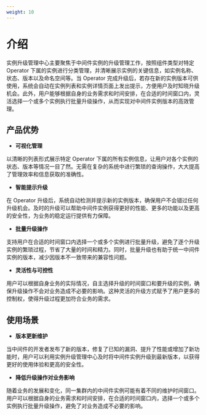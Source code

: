 ```yaml
---
weight: 10
---
```


# 介绍

实例升级管理中心主要聚焦于中间件实例的升级管理工作，按照组件类型对特定 Operator 下属的实例进行分类管理，并清晰展示实例的关键信息，如实例名称、状态、版本以及命名空间等。当 Operator 完成升级后，若存在新的实例版本可供使用，系统会自动在实例列表和实例详情页面上发出提示，方便用户及时知晓升级机会。此外，用户能够根据自身的业务需求和时间安排，在合适的时间窗口内，灵活选择一个或多个实例执行批量升级操作，从而实现对中间件实例版本的高效管理。

## 产品优势

- **可视化管理**

以清晰的列表形式展示特定 Operator 下属的所有实例信息，让用户对各个实例的状态、版本等情况一目了然。无需在复杂的系统中进行繁琐的查询操作，大大提高了管理效率和信息获取的准确性。

- **智能提示升级**

在 Operator 升级后，系统自动检测并提示新的实例版本，确保用户不会错过任何升级机会。及时的升级可以帮助中间件实例获得更好的性能、更多的功能以及更高的安全性，为业务的稳定运行提供有力保障。

- **批量升级操作**

支持用户在合适的时间窗口内选择一个或多个实例进行批量升级，避免了逐个升级实例的繁琐过程，节省了大量的时间和精力。同时，批量升级也有助于统一中间件实例的版本，减少因版本不一致带来的兼容性问题。

- **灵活性与可控性**

用户可以根据自身业务的实际情况，自主选择升级的时间窗口和要升级的实例，确保升级操作不会对业务造成不必要的影响。这种灵活的升级方式赋予了用户更多的控制权，使得升级过程更加符合业务的需求。


## 使用场景

- **版本更新维护**

当中间件的开发者发布了新的版本，修复了已知的漏洞、提升了性能或增加了新功能时，用户可以利用实例升级管理中心及时将中间件实例升级到最新版本，以获得更好的使用体验和更高的安全性。

- **降低升级操作对业务影响**

随着业务的发展和变化，同一集群内的中间件实例可能有着不同的维护时间窗口。用户可以根据自身的业务需求和时间安排，在合适的时间窗口内，选择一个或多个实例执行批量升级操作，避免了对业务造成不必要的影响。
